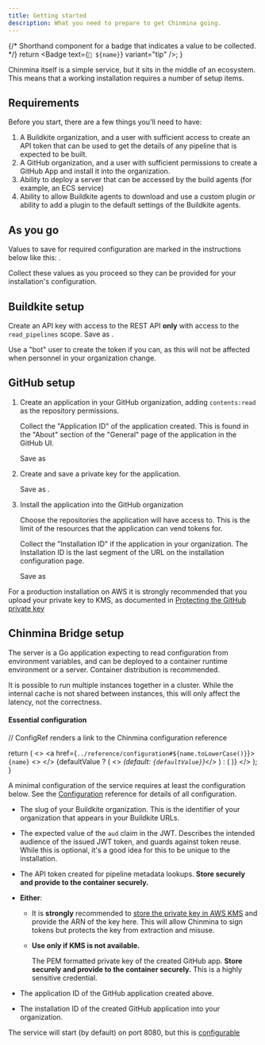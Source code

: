 ```yaml
---
title: Getting started
description: What you need to prepare to get Chinmina going.
---
```



{/* Shorthand component for a badge that indicates a value to be collected. */}
  return <Badge text={`📝 ${name}`} variant="tip" />;
}

Chinmina itself is a simple service, but it sits in the middle of an ecosystem.
This means that a working installation requires a number of setup items.

## Requirements

Before you start, there are a few things you'll need to have:

1. A Buildkite organization, and a user with sufficient access to create an API
   token that can be used to get the details of any pipeline that is expected to
   be built.
2. A GitHub organization, and a user with sufficient permissions to create a
   GitHub App and install it into the organization.
3. Ability to deploy a server that can be accessed by the build agents (for
   example, an ECS service)
4. Ability to allow Buildkite agents to download and use a custom plugin _or_
   ability to add a plugin to the default settings of the Buildkite agents.

## As you go

Values to save for required configuration are marked in the instructions below
like this: <Later name="ENV_VAR_NAME" />.

Collect these values as you proceed so they can be provided for your
installation's configuration.

## Buildkite setup

Create an API key with access to the REST API **only** with access to the
`read_pipelines` scope. Save as <Later name="BUILDKITE_API_TOKEN" />.

<Aside type="tip">
  Use a "bot" user to create the token if you can, as this will not be affected
  when personnel in your organization change.
</Aside>

## GitHub setup

<Steps>

1. Create an application in your GitHub organization, adding `contents:read` as
   the repository permissions.

   Collect the "Application ID" of the application created. This is found in the
   "About" section of the "General" page of the application in the GitHub UI.

   Save as <Later name="GITHUB_APP_ID" />

2. Create and save a private key for the application.

   Save as <Later name="GITHUB_APP_PRIVATE_KEY" />.

3. Install the application into the GitHub organization

   Choose the repositories the application will have access to. This is the
   limit of the resources that the application can vend tokens for.

   Collect the "Installation ID" if the application in your organization. The Installation
   ID is the last segment of the URL on the installation configuration page.

   Save as <Later name="GITHUB_APP_INSTALLATION_ID" />

</Steps>

<Aside type="tip">

For a production installation on AWS it is strongly recommended that you upload
your private key to KMS, as documented in [Protecting the GitHub private key
](./kms)

</Aside>

## Chinmina Bridge setup

The server is a Go application expecting to read configuration from environment
variables, and can be deployed to a container runtime environment or a server.
Container distribution is recommended.

It is possible to run multiple instances together in a cluster. While the
internal cache is not shared between instances, this will only affect the
latency, not the correctness.

#### Essential configuration

  // ConfigRef renders a link to the Chinmina configuration reference

  return (
    <>
      <a href={`../reference/configuration#${name.toLowerCase()}`}>
        <code>{name}</code>
      </a><> </>
      {defaultValue ? (
        <><Badge text="optional" variant="tip"/> <em>(default: <code>{defaultValue}</code>)</em></>
      )
      : (
        <Badge text="required" variant="tip"/>
      )}
    </>
  );
}


A minimal configuration of the service requires at least the configuration
below. See the [Configuration](../reference/configuration) reference for details of all
configuration.

- <ConfigRef name="JWT_BUILDKITE_ORGANIZATION_SLUG" />

  The slug of your Buildkite organization. This is the identifier of your
  organization that appears in your Buildkite URLs.

- <ConfigRef name="JWT_AUDIENCE" default="app-token-issuer" />

  The expected value of the `aud` claim in the JWT. Describes the intended
  audience of the issued JWT token, and guards against token reuse. While this
  is optional, it's a good idea for this to be unique to the installation.

- <ConfigRef name="BUILDKITE_API_TOKEN" />

  The API token created for pipeline metadata lookups. **Store securely and
  provide to the container securely.**

- **Either**:
  - <ConfigRef name="GITHUB_APP_PRIVATE_KEY_ARN" />

    It is **strongly** recommended to [store the private key in AWS KMS](./kms)
    and provide the ARN of the key here. This will allow Chinmina to sign tokens
    but protects the key from extraction and misuse.

  - <ConfigRef name="GITHUB_APP_PRIVATE_KEY" /> **Use only if KMS is not available.**

    The PEM formatted private key of the created GitHub app. **Store securely and
    provide to the container securely.** This is a highly sensitive credential.

- <ConfigRef name="GITHUB_APP_ID" />

  The application ID of the GitHub application created above.

- <ConfigRef name="GITHUB_APP_INSTALLATION_ID" />

  The installation ID of the created GitHub application into your organization.

The service will start (by default) on port 8080, but this is
[configurable](../../reference/configuration#server_port)
